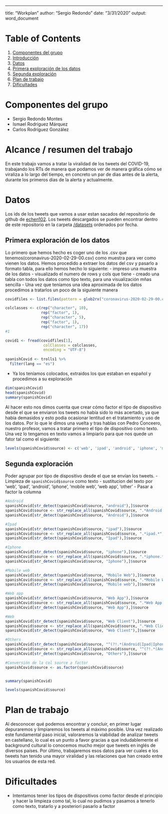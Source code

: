 ---
title: "Workplan"
author: "Sergio Redondo"
date: "3/31/2020"
output: word_document

# Table of Contents
1. [Componentes del grupo](#names)
2. [Introducción](#introduction)
3. [Datos](#data)
3. [Primera exploración de los datos](#first-show)
3. [Segunda exploración](#second-show)
3. [Plan de trabajo](#workplan)
3. [Dificultades](#difficulties)



# Componentes del grupo <a name="names"></a>
- Sergio Redondo Montes
- Ismael Rodríguez Márquez
- Carlos Rodríguez González


# Alcance / resumen del trabajo <a name="introduction"></a>
En este trabajo vamos a tratar la viralidad de los tweets del COVID-19, trabajando los RTs de manera que podamos ver de manera gráfica cómo se viraliza a lo largo del tiempo, en concreto un par de dias antes de la alerta, durante los primeros días de la alerta y actualmente.


# Datos <a name="data"></a>
Los ids de los tweets que vamos a usar estan sacados del repositorio de github de [echen102](https://github.com/echen102/COVID-19-TweetIDs).
Los tweets descargados se pueden encontrar dentro de este repositorio en la carpeta [/datasets](https://github.com/SergioRedondoMontes/tweets_covid19_BAI/tree/master/datasets) ordenados por fecha.


## Primera exploración de los datos <a name="first-show"></a>
Lo primero que hemos hecho es coger uno de los .csv que tenemos(coronavirus-2020-02-29-00.csv) como muestra para ver como vienen los datos.
Hemos procedido a extraer los datos del csv y pasarlo a formato tabla, para ello hemos hecho lo siguiente:
- impreso una muestra de los datos
- visualizado el numero de rows y cols que tiene
- creado una tabla con todos los datos como tipo texto, para una visualización mñas sencilla
- Una vez que teníamos una idea aproximada de los datos procedimos a tratarlos un poco de la siguiente manera
```` r
covidfiles <- list.files(pattern = glob2rx("coronavirus-2020-02-29-00.csv"))

colclasses <- c(rep("character", 10),
                rep("factor", 1),
                rep("character", 5),
                rep("factor", 1),
                rep("character", 17))
#1

covid1 <- fread(covidfiles[1],
                 colClasses = colclasses,
                 encoding = "UTF-8")
                 
spanishCovid <- trolls1 %>%
  filter(lang == "es")
````
- Ya los teníamos colocados, extraidos los que estaban en español y procedimos a su exploración
````r
dim(spanishCovid)
head(spanishCovid)
summary(spanishCovid)
````
Al hacer esto nos dimos cuenta que crear cómo factor el tipo de dispositivo desde el que se enviaron los tweets no había sido lo más acertado, ya que habia demasidos y esto podia ocasionar lentitud en el tratamiento y uso de los datos.
Por lo que le dimos una vuelta y tras hablas con Pedro Conceero, nuestro profesor, vamos a tratar primero el tipo de dispositivo como texto. Una vez lo tengamos en texto vamos a limpiarlo para que nos quede un fator tal como el siguiente:
````r
levels(spanishCovid$source) <- c('web', 'ipad', 'android', 'iphone', 'mobile web', 'web app', 'other')
````


## Segunda exploración <a name="second-show"></a>
Poder agrupar por tipo de dispositivo desde el que se envían los tweets.
- Limpieza de ```spanishCovid$source``` como texto
  - sustitucion del texto por 'web', 'ipad', 'android', 'iphone', 'mobile web', 'web app', 'other'
- Pasar a factor la columna
```r
#Android
spanishCovid[str_detect(spanishCovid$source, "android"),]$source
spanishCovid$source <- str_replace_all(spanishCovid$source, ".*Android.*", "Android" )
spanishCovid[str_detect(spanishCovid$source, "Android"),]$source

#Ipad
spanishCovid[str_detect(spanishCovid$source, "ipad"),]$source
spanishCovid$source <- str_replace_all(spanishCovid$source, ".*ipad.*", "Ipad" )
spanishCovid[str_detect(spanishCovid$source, "Ipad"),]$source

#Iphone
spanishCovid[str_detect(spanishCovid$source, "iphone"),]$source
spanishCovid$source <- str_replace_all(spanishCovid$source, ".*iphone.*", "Iphone" )
spanishCovid[str_detect(spanishCovid$source, "Iphone"),]$source

#Mobile web
spanishCovid[str_detect(spanishCovid$source, "Mobile Web"),]$source
spanishCovid$source <- str_replace_all(spanishCovid$source, ".*Mobile Web.*", "Mobile web" )
spanishCovid[str_detect(spanishCovid$source, "Mobile web"),]$source

#Web app
spanishCovid[str_detect(spanishCovid$source, "Web App"),]$source
spanishCovid$source <- str_replace_all(spanishCovid$source, ".*Web App.*", "Web App" )
spanishCovid[str_detect(spanishCovid$source, "Web App"),]$source

#Web
spanishCovid[str_detect(spanishCovid$source, "Web Client"),]$source
spanishCovid$source <- str_replace_all(spanishCovid$source, ".*Web Client.*", "Web Client" )
spanishCovid[str_detect(spanishCovid$source, "Web Client"),]$source

#Others
spanishCovid[str_detect(spanishCovid$source, "^(?!.*(Android|Ipad|Iphone|Mobile web|Web)).*$"),]$source
spanishCovid$source <- str_replace_all(spanishCovid$source, "^(?!.*(Android|Ipad|Iphone|Mobile web|Web)).*$", "Others" )
spanishCovid[str_detect(spanishCovid$source, "Others"),]$source

#Conversión de la col source a factor
spanishCovid$source <- as.factor(spanishCovid$source)


summary(spanishCovid)

levels(spanishCovid$source)

```


# Plan de trabajo <a name="workplan"></a>
Al desconocer qué podemos encontrar y concluir, en primer lugar depuraremos y limpiaremos los tweets al máximo posible. Una vez realizado este fundamental paso inicial, valoraremos la viabilidad de analizar tweets en castellano, lo cual es un punto a favor gracias a que indudablemente el background cultural lo conocemos mucho mejor que tweets en inglés de diversos países. Por último, trabajaremos esos datos para ver cuales e los tweets han tenido una mayor viralidad y las relaciones que han creado entre los usuarios de esta red.


# Dificultades <a name="difficulties"></a>
-   Intentamos tener los tipos de dispositivos como factor desde el principio y hacer la limpieza como tal, lo cual no pudimos y pasamos a tenerlo como texto, tratarlo y a posteriori pasarlo a factor
